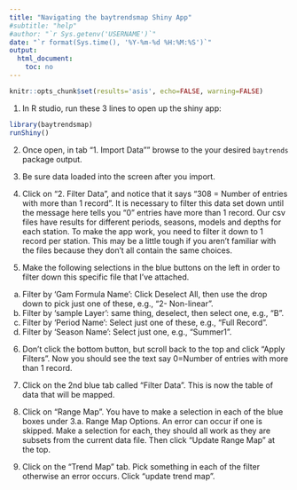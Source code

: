 ```yaml
---
title: "Navigating the baytrendsmap Shiny App"
#subtitle: "help"
#author: "`r Sys.getenv('USERNAME')`"
date: "`r format(Sys.time(), '%Y-%m-%d %H:%M:%S')`"
output:
  html_document:
    toc: no
---
```


```r
knitr::opts_chunk$set(results='asis', echo=FALSE, warning=FALSE)
```

1. In R studio, run these 3 lines to open up the shiny app:

```r
library(baytrendsmap)
runShiny()
```

2. Once open, in tab "1. Import Data"" browse to the your desired `baytrends` package output.

3. Be sure data loaded into the screen after you import.

4. Click on "2. Filter Data", and notice that it says "308 = Number of entries with more than 1 record". It is necessary to filter this data set down until the message here tells you "0" entries have more than 1 record. Our csv files have results for different periods, seasons, models and depths for each station. To make the app work, you need to filter it down to 1 record per station. This may be a little tough if you aren’t familiar with the files because they don’t all contain the same choices.

5. Make the following selections in the blue buttons on the left in order to filter down this specific file that I’ve attached.
a) Filter by 'Gam Formula Name': Click Deselect All, then use the drop down to pick just one of these, e.g., "2- Non-linear".
b) Filter by 'sample Layer': same thing, deselect, then select one, e.g., "B".
c) Filter by 'Period Name': Select just one of these, e.g., "Full Record".
d) Filter by 'Season Name': Select just one, e.g., "Summer1".

6. Don’t click the bottom button, but scroll back to the top and click “Apply Filters”. Now you should see the text say 0=Number of entries with more than 1 record.

7. Click on the 2nd blue tab called “Filter Data”. This is now the table of data that will be mapped.

8. Click on “Range Map”. You have to make a selection in each of the blue boxes under 3.a. Range Map Options. An error can occur if one is skipped. Make a selection for each, they should all work as they are subsets from the current data file. Then click “Update Range Map” at the top.

9. Click on the “Trend Map” tab. Pick something in each of the filter otherwise an error occurs.  Click “update trend map”.